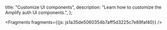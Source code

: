  title: "Customize UI components",
  description: "Learn how to customize the Amplify auth UI components.",
};






<Fragments fragments={{js: js1a35de5060354b7aff5d3225c7e89faf40}} />